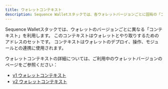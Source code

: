 ```yaml
---
title: ウォレットコンテキスト
description: Sequence Walletスタックでは、各ウォレットバージョンごとに固有の「コンテキスト」を利用しており、ウォレットやそのモジュールとやり取りするためのアドレス群で構成されています。
---
```


Sequence Walletスタックでは、ウォレットのバージョンごとに異なる「コンテキスト」を利用します。
このコンテキストはウォレットとやり取りするためのアドレスのセットです。
コンテキストはウォレットのデプロイ、操作、モジュールとの連携に使用されます。

ウォレットコンテキストの詳細については、ご利用中のウォレットバージョンのページをご参照ください：
- [v1 ウォレットコンテキスト](/solutions/technical-references/architecture/v1/wallet-context)
- [v2 ウォレットコンテキスト](/solutions/technical-references/architecture/v2/wallet-context)